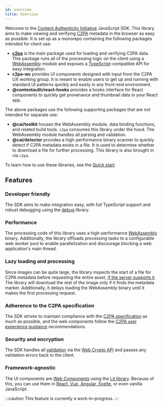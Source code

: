 ```yaml
---
id: overview
title: Overview
---
```


Welcome to the [Content Authenticity Initiative](https://contentauthenticity.org/) JavaScript SDK. This library aims to make viewing and verifying [C2PA](https://c2pa.org/) metadata in the browser as easy as possible. It is set up as a monorepo containing the following packages intended for client use:

- [**c2pa**](https://opensource.contentauthenticity.org/docs/js-sdk/api/c2pa) is the main package used for loading and verifying C2PA data. This package runs all of the processing
  logic on the client using a [WebAssembly](https://webassembly.org/) module and exposes a [TypeScript](https://www.typescriptlang.org/)-compatible API for easy integration.
- **c2pa-wc** provides UI components designed with input from the C2PA UX working group. It is meant to
  enable users to get up and running with standard UI patterns quickly and easily in any front-end environment.
- **@contentauth/react-hooks** provides a hooks interface for React components to quickly get provenance and thumbnail data in your React app.

The above packages use the following supporting packages that are _not_ intended for separate use:

- **@cai/toolkit** houses the WebAssembly module, data binding functions, and related build tools. `c2pa` consumes
  this library under the hood. The WebAssembly module handles all parsing and validation.
- **@cai/detector** provides a high-performance binary scanner to quickly detect if C2PA metadata exists in a file.
  It is used to determine whether to download a file for further processing. This library is also brought in via `c2pa`.

To learn how to use these libraries, see the [Quick start](quick-start).

## Features

### Developer friendly

The SDK aims to make integration easy, with full TypeScript support and robust debugging using the [debug](https://github.com/debug-js/debug) library.

### Performance

The processing code of this library uses a high-performance [WebAssembly](https://developer.mozilla.org/en-US/docs/WebAssembly) binary. Additionally, the library offloads processing tasks to a configurable web worker pool to enable parallelization and discourage blocking a web application's main thread.

### Lazy loading and processing

Since images can be quite large, the library inspects the start of a file for C2PA metadata before requesting the entire asset, [if the server supports it](../guides/hosting#range-requests). The library will download the rest of the image only if it finds the metadata marker. Additionally, it delays loading the WebAssembly binary until it makes the first processing request.

### Adherence to the C2PA specification

The SDK strives to maintain compliance with the [C2PA specification](https://c2pa.org/specifications/specifications/1.0/specs/C2PA_Specification.html) as much as possible, and the web components follow the [C2PA user experience guidance](https://c2pa.org/specifications/specifications/1.0/ux/UX_Recommendations.html) recommendations.

### Security and encryption

The SDK handles all [validation](https://c2pa.org/specifications/specifications/1.0/specs/C2PA_Specification.html#_validation)
via the [Web Crypto API](https://developer.mozilla.org/en-US/docs/Web/API/Web_Crypto_API) and passes any validation errors back to the client.

### Framework-agnostic

The UI components are [Web Components](https://developer.mozilla.org/en-US/docs/Web/Web_Components) using the [Lit library](https://lit.dev/).
Because of this, you can use them in [React, Vue, Angular, Svelte](https://custom-elements-everywhere.com/), or even vanilla JavaScript.

:::caution
This feature is currently a work-in-progress.
:::
